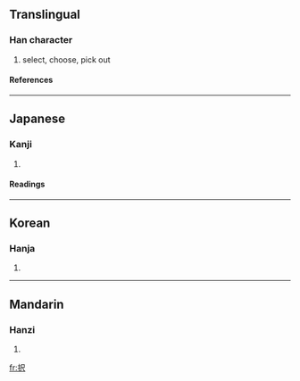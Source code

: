 {{see|擇}}

==Translingual==
===Han character===
{{Han char|rn=64|rad=手|as=04|sn=7|four=|canj=手尸人 (QSO)}}
# select, choose, pick out
====References====
{{Han ref|kx=0422.121|dkj=11902|dj=0770.100|hdz=31844.061|uh=629E|ud=25246}}
----
==Japanese==
===Kanji===
{{ja-kanji|grade=|rs=手04}}
# {{defn|Japanese}} 
====Readings====
{{ja-readings|on=[[たく]] (taku)|kun=[[えらぶ]] (erabu)}}
----
==Korean==
===Hanja===
{{ko-hanja|hangeul=택|eumhun=|rv=taek|mr=t'aek|y=thayk}}
# {{defn|Korean}}
----
==Mandarin==
===Hanzi===
{{cmn-hanzi|pin=[[zé]] (ze2), [[zhuān]] (zhuan1)|wg=tse<sup>2</sup>, chuan<sup>1</sup>}}
# {{defn|Mandarin}}

[[fr:択]]